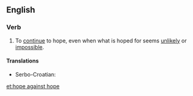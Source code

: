 ==English==

===Verb===
{{infl|en|verb|head=to [[hope]] [[against]] hope}}

# {{idiomatic}} To [[continue]] to hope, even when what is hoped for seems [[unlikely]] or [[impossible]].

====Translations====
{{trans-top|}}
* Serbo-Croatian: {{t|sh|uzaludno se nadati}}
{{trans-mid}}
{{trans-bottom}}



[[et:hope against hope]]